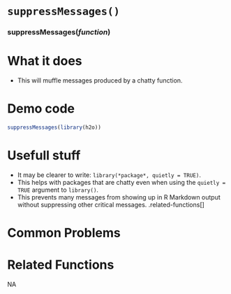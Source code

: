 # [`suppressMessages()`]{.blue}
 
 
### [suppressMessages]{.blue}(*function*){.center} 
 
# What it does 

+ This will muffle messages produced by a chatty function.  
  
  
 
# Demo code 

```r
suppressMessages(library(h2o))
```
  
 
# Usefull stuff 

+ It may be clearer to write: [`library(*package*, quietly = TRUE)`]{.blue}.
+ This helps with packages that are chatty even when using the `quietly = TRUE` argument to [`library()`]{.blue}.
+ This prevents many messages from showing up in R Markdown output without suppressing other critical messages.
.related-functions[]
  
 
# Common Problems 

  
 
# Related Functions 
NA  
